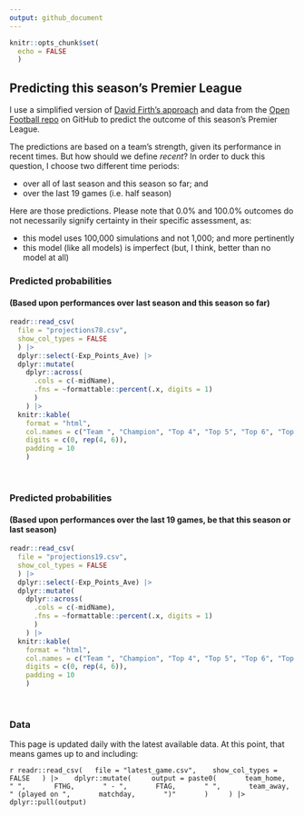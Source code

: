 ```yaml
---
output: github_document
---
```


<!-- README.md is generated from README.Rmd. Please edit that file -->

```r
knitr::opts_chunk$set(
  echo = FALSE
  )
```

## Predicting this season's Premier League

I use a simplified version of [David Firth's approach](https://github.com/DavidFirth/alt3code) and data from the [Open Football repo](https://github.com/openfootball/football.json) on GitHub to predict the outcome of this season's Premier League. 

The predictions are based on a team's strength, given its performance in recent times. But how should we define *recent*? In order to duck this question, I choose two different time periods:

  * over all of last season and this season so far; and
  * over the last 19 games (i.e. half season)
  

Here are those predictions. Please note that 0.0% and 100.0% outcomes do not necessarily signify certainty in their specific assessment, as: 

  * this model uses 100,000 simulations and not 1,000; and more pertinently
  * this model (like all models) is imperfect (but, I think, better than no model at all)
  

### Predicted probabilities
#### (Based upon performances over last season and this season so far)

```r
readr::read_csv(
  file = "projections78.csv", 
  show_col_types = FALSE
  ) |> 
  dplyr::select(-Exp_Points_Ave) |> 
  dplyr::mutate(
    dplyr::across(
      .cols = c(-midName), 
      .fns = ~formattable::percent(.x, digits = 1)
      )
    ) |> 
  knitr::kable(
    format = "html",
    col.names = c("Team ", "Champion", "Top 4", "Top 5", "Top 6", "Top Half", "Relegation"), 
    digits = c(0, rep(4, 6)),
    padding = 10
    )
```

<br/>

### Predicted probabilities
#### (Based upon performances over the last 19 games, be that this season or last season)

```r
readr::read_csv(
  file = "projections19.csv", 
  show_col_types = FALSE
  ) |> 
  dplyr::select(-Exp_Points_Ave) |> 
  dplyr::mutate(
    dplyr::across(
      .cols = c(-midName), 
      .fns = ~formattable::percent(.x, digits = 1)
      )
    ) |> 
  knitr::kable(
    format = "html",
    col.names = c("Team ", "Champion", "Top 4", "Top 5", "Top 6", "Top Half", "Relegation"), 
    digits = c(0, rep(4, 6)),
    padding = 10
    )
```

<br/>

### Data

This page is updated daily with the latest available data. At this point, that means games up to and including:

`r readr::read_csv(
  file = "latest_game.csv", 
  show_col_types = FALSE
  ) |> 
  dplyr::mutate(
    output = paste0(
      team_home,
      " ",
      FTHG,
      " - ",
      FTAG,
      " ",
      team_away,
      " (played on ",
      matchday,
      ")"
      )
    ) |> 
  dplyr::pull(output)`

